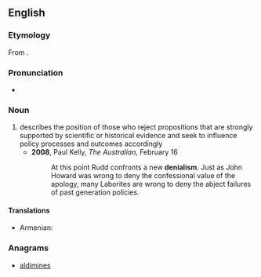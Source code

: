 ==English==

===Etymology===
From {{suffix|denial|ism}}.

===Pronunciation===
* {{a|UK}} {{IPA|/dɪˈnaɪ(j)əlɪzəm/}}

===Noun===
{{wikipedia}}
{{en-noun|-|s}}

# describes the position of those who reject propositions that are strongly supported by scientific or historical evidence and seek to influence policy processes and outcomes accordingly
#*'''2008''', Paul Kelly, ''The Australian'', February 16
#*: At this point Rudd confronts a new '''denialism'''. Just as John Howard was wrong to deny the confessional value of the apology, many Laborites are wrong to deny the abject failures of past generation policies.

====Translations====
{{trans-top|position of those who reject propositions that are strongly supported by scientific or historical evidence}}
* Armenian: {{t|hy|ժխտողականություն|tr=žxtołakanutʿyun|sc=Armn}}
{{trans-mid}}
{{trans-bottom}}

===Anagrams===
* [[aldimines#English|aldimines]]